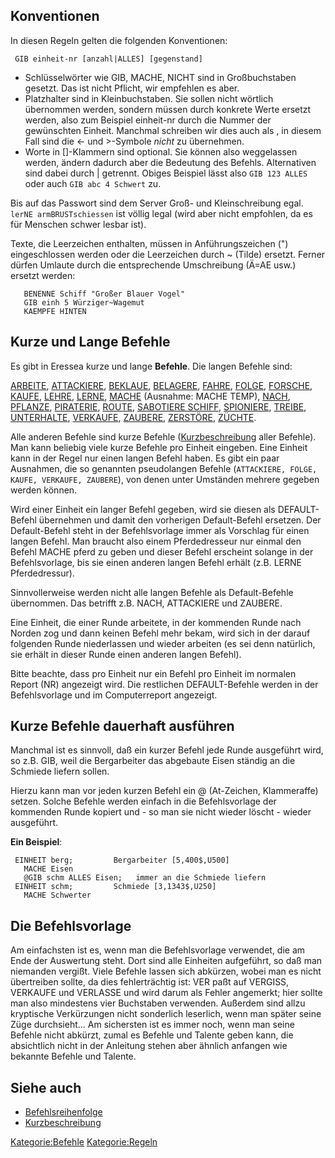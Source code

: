 == Konventionen ==

In diesen Regeln gelten die folgenden Konventionen:

  GIB einheit-nr [anzahl|ALLES] [gegenstand]

* Schlüsselwörter wie GIB, MACHE, NICHT sind in Großbuchstaben gesetzt. Das ist nicht Pflicht, wir empfehlen es aber.
* Platzhalter sind in Kleinbuchstaben. Sie sollen nicht wörtlich übernommen werden, sondern müssen durch konkrete Werte ersetzt werden, also zum Beispiel einheit-nr durch die Nummer der gewünschten Einheit. Manchmal schreiben wir dies auch als <einheit-nr>, in diesem Fall sind die <- und >-Symbole ''nicht'' zu übernehmen.
* Worte in []-Klammern sind optional. Sie können also weggelassen werden, ändern dadurch aber die Bedeutung des Befehls. Alternativen sind dabei durch | getrennt. Obiges Beispiel lässt also <tt>GIB 123 ALLES</tt> oder auch <tt>GIB abc 4 Schwert</tt> zu.

Bis auf das Passwort sind dem Server Groß- und Kleinschreibung egal. <tt>lerNE armBRUSTschiessen</tt> ist völlig legal (wird aber nicht empfohlen, da es für Menschen schwer lesbar ist).

Texte, die Leerzeichen enthalten, müssen in Anführungszeichen (") eingeschlossen werden oder die Leerzeichen durch ~ (Tilde) ersetzt. Ferner dürfen Umlaute durch die entsprechende Umschreibung (Ä=AE usw.) ersetzt werden:

    BENENNE Schiff "Großer Blauer Vogel"
    GIB einh 5 Würziger~Wagemut
    KAEMPFE HINTEN


== Kurze und Lange Befehle ==

Es gibt in Eressea kurze und lange '''Befehle'''. Die langen Befehle sind:

[[ARBEITE]], [[ATTACKIERE]], [[BEKLAUE]], [[BELAGERE]], [[FAHRE]], [[FOLGE]], [[FORSCHE]], [[KAUFE]], [[LEHRE]], [[LERNE]], [[MACHE]] (Ausnahme: MACHE TEMP), [[NACH]], [[PFLANZE]], [[PIRATERIE]], [[ROUTE]], [[SABOTIERE|SABOTIERE SCHIFF]], [[SPIONIERE]], [[TREIBE]], [[UNTERHALTE]], [[VERKAUFE]], [[ZAUBERE]], [[ZERSTÖRE]], [[ZÜCHTE]].

Alle anderen Befehle sind kurze Befehle ([[Kurzbeschreibung]] aller Befehle). Man kann beliebig viele kurze Befehle pro Einheit eingeben. Eine Einheit kann in der Regel nur einen langen Befehl haben. Es gibt ein paar Ausnahmen, die so genannten pseudolangen Befehle (<tt>ATTACKIERE, FOLGE, KAUFE, VERKAUFE, ZAUBERE</tt>), von denen unter Umständen mehrere gegeben werden können.

Wird einer Einheit ein langer Befehl gegeben, wird sie diesen als DEFAULT-Befehl übernehmen und damit den vorherigen Default-Befehl ersetzen. Der Default-Befehl steht in der Befehlsvorlage immer als Vorschlag für einen langen Befehl. Man braucht also einem Pferdedresseur nur einmal den Befehl MACHE pferd zu geben und dieser Befehl erscheint solange in der Befehlsvorlage, bis sie einen anderen langen Befehl erhält (z.B. LERNE Pferdedressur).

Sinnvollerweise werden nicht alle langen Befehle als Default-Befehle übernommen. Das betrifft z.B. NACH, ATTACKIERE und ZAUBERE.

Eine Einheit, die einer Runde arbeitete, in der kommenden Runde nach Norden zog und dann keinen Befehl mehr bekam, wird sich in der darauf folgenden Runde niederlassen und wieder arbeiten (es sei denn natürlich, sie erhält in dieser Runde einen anderen langen Befehl). 

Bitte beachte, dass pro Einheit nur ein Befehl pro Einheit im normalen Report (NR) angezeigt wird. Die restlichen DEFAULT-Befehle werden in der Befehlsvorlage und im Computerreport angezeigt.

== Kurze Befehle dauerhaft ausführen ==

Manchmal ist es sinnvoll, daß ein kurzer Befehl jede Runde ausgeführt wird, so z.B. GIB, weil die Bergarbeiter das abgebaute Eisen ständig an die Schmiede liefern sollen.

Hierzu kann man vor jeden kurzen Befehl ein @ (At-Zeichen, Klammeraffe) setzen. Solche Befehle werden einfach in die Befehlsvorlage der kommenden Runde kopiert und - so man sie nicht wieder löscht - wieder ausgeführt.

'''Ein Beispiel''':
  EINHEIT berg;         Bergarbeiter [5,400$,U500]
    MACHE Eisen
    @GIB schm ALLES Eisen;   immer an die Schmiede liefern
  EINHEIT schm;         Schmiede [3,1343$,U250]
    MACHE Schwerter

== Die Befehlsvorlage ==

Am einfachsten ist es, wenn man die Befehlsvorlage verwendet, die am Ende der Auswertung steht. Dort sind alle Einheiten aufgeführt, so daß man niemanden vergißt. Viele Befehle lassen sich abkürzen, wobei man es nicht übertreiben sollte, da dies fehlerträchtig ist: VER paßt auf VERGISS, VERKAUFE und VERLASSE und wird darum als Fehler angemerkt; hier sollte man also mindestens vier Buchstaben verwenden. Außerdem sind allzu kryptische Verkürzungen nicht sonderlich leserlich, wenn man später seine Züge durchsieht...
Am sichersten ist es immer noch, wenn man seine Befehle nicht abkürzt, zumal es Befehle und Talente geben kann, die absichtlich nicht in der Anleitung stehen aber ähnlich anfangen wie bekannte Befehle und Talente.


== Siehe auch ==
* [[Befehlsreihenfolge]]
* [[Kurzbeschreibung]]

{{weiter|Befehlsreihenfolge}}

[[Kategorie:Befehle]]
[[Kategorie:Regeln]]